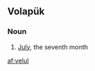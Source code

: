 ==Volapük==
{{attention|vo|POS?}}
===Noun===
{{head|vo|noun}}

# [[July]], the seventh month

[[af:velul]]